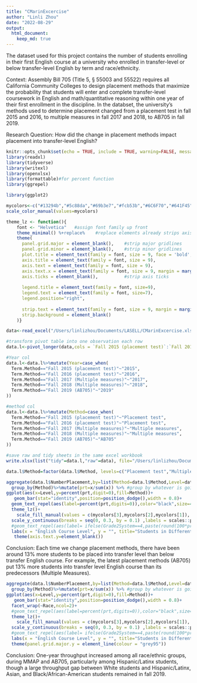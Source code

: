 ```yaml
---
title: "CMarinExcercise"
author: "Linli Zhou"
date: "2022-08-29"
output: 
  html_document:
    keep_md: true
---
```


The dataset used for this project contains the number of students enrolling in their first English course at a university who enrolled in transfer-level or below transfer-level English by term and race/ethnicity. 

Context: Assembly Bill 705 (Title 5, § 55003 and 55522) requires all California Community Colleges to
design placement methods that maximize the probability that students will enter and complete
transfer-level coursework in English and math/quantitative reasoning within one year of their
first enrollment in the discipline. In the databset, the university's methods used to determine placement changed from a placement test in fall 2015 and 2016, to multiple measures in fall 2017 and 2018, to AB705 in fall 2019. 

Research Question: How did the change in placement methods impact placement into transfer-level English?


```r
knitr::opts_chunk$set(echo = TRUE, include = TRUE, warning=FALSE, message=FALSE, fig.align = "center") #display code along with its results
library(readxl)
library(tidyverse)
library(writexl)
library(openxlsx)
library(formattable)#for percent function
library(ggrepel)
```

```r
library(ggplot2)

mycolors<-c("#13294b","#5c88da","#69b3e7","#fcb53b","#6C6F70","#641F45")
scale_color_manual(values=mycolors)

theme_lz <- function(){ 
    font <- "Helvetica"   #assign font family up front
    theme_minimal() %+replace%    #replace elements already strips axis lines, 
    theme(
      panel.grid.major = element_blank(),    #strip major gridlines
      panel.grid.minor = element_blank(),    #strip minor gridlines
      plot.title = element_text(family = font, size = 9, face = 'bold',hjust = 0.5, vjust = 2),
      axis.title = element_text(family = font, size = 9), 
      axis.text = element_text(family = font, size = 9), 
      axis.text.x = element_text(family = font, size = 9, margin = margin(t=5,b=10)),
      axis.ticks = element_blank(),          #strip axis ticks
      
      legend.title = element_text(family = font, size=9),
      legend.text = element_text(family = font, size=7),
      legend.position="right",
      
      strip.text = element_text(family = font, size = 9, margin = margin(t=5,b=10)),#move up is + 1
      strip.background = element_blank()
    )}
```

```r
data<-read_excel("/Users/linlizhou/Documents/LASELL/CMarinExcercise.xlsx",sheet = "raw")
```

```r
#transform pivot table into one observation each row
data.l<-pivot_longer(data,cols = `Fall 2015 (placement test)`:`Fall 2019 (AB705)`,names_to = "Term.Method",values_to = "NumberPlacement")
```

```r
#Year col
data.l<-data.l%>%mutate(Year=case_when(
  Term.Method=="Fall 2015 (placement test)"~"2015",
  Term.Method=="Fall 2016 (placement test)"~"2016",
  Term.Method=="Fall 2017 (Multiple measures)"~"2017",
  Term.Method=="Fall 2018 (Multiple measures)"~"2018",
  Term.Method=="Fall 2019 (AB705)"~"2019"
))

#method col
data.l<-data.l%>%mutate(Method=case_when(
  Term.Method=="Fall 2015 (placement test)"~"Placement test",
  Term.Method=="Fall 2016 (placement test)"~"Placement test",
  Term.Method=="Fall 2017 (Multiple measures)"~"Multiple measures",
  Term.Method=="Fall 2018 (Multiple measures)"~"Multiple measures",
  Term.Method=="Fall 2019 (AB705)"~"AB705"
))

#save raw and tidy sheets in the same excel workbook
write.xlsx(list("tidy"=data.l,"raw"=data), file="/Users/linlizhou/Documents/LASELL/CMarinExcercise.xlsx")
```

```r
data.l$Method=factor(data.l$Method, levels=c("Placement test","Multiple measures","AB705"),labels=c("Placement Test (2015/16)","Multiple Measures (2017/18)","AB705 (2019)")) #recode the levels  
```


```r
aggregate(data.l$NumberPlacement,by=list(Method=data.l$Method,Level=data.l$Course),FUN="sum")%>%#aggragated table with all vars needed
  group_by(Method)%>%mutate(prt=x/sum(x)) %>% #group by whatever is going to be the larger groups (adds up to 100%)
ggplot(aes(x=Level,y=percent(prt,digit=0),fill=Method))+
   geom_bar(stat="identity",position=position_dodge(),width = 0.8)+
  geom_text_repel(aes(label=percent(prt,digits=0)),color="black",size=4,position = position_dodge(width = 1),vjust=.9)+# hjust = 1.5 positions them inside the end of the bars. An hjust of 0.5 and a vjust of 0.5 center the box on the reference point. hjust=0, the left edge;;; For vertical, less is up and more is down
  theme_lz()+
    scale_fill_manual(values = c(mycolors[3],mycolors[2],mycolors[1]), name="Placement Methods")+#change legend color, lable, and title
  scale_y_continuous(breaks = seq(0, 0.3, by = 0.1) ,labels = scales::percent)+#present y axis label as percentage
  #geom_text_repel(aes(label= ifelse(Grade2System==4,paste(round(100*prt, 0), "%", sep=""),"")),size=3)+
  labs(x = "English Course Level", y = "", title="Students in Different English Courses by Placement Methods")+
   theme(axis.text.y=element_blank())
```

Conclusion: Each time we change placement methods, there have been around 13% more students to
be placed into transfer level than below transfer English course. For example, the latest
placement methods (AB705) put 13% more students into transfer level English course
than its predecessors (Multiple Measures).



```r
aggregate(data.l$NumberPlacement,by=list(Method=data.l$Method,Level=data.l$Course, Race=data.l$Race),FUN="sum")%>%#aggragated table with all vars needed
  group_by(Method)%>%mutate(prt=x/sum(x)) %>% #group by whatever is going to be the larger groups (adds up to 100%)
ggplot(aes(x=Level,y=percent(prt,digit=0),fill=Method))+
   geom_bar(stat="identity",position=position_dodge(),width = 0.8)+
  facet_wrap(~Race,ncol=2)+
  #geom_text_repel(aes(label=percent(prt,digits=0)),color="black",size=4,position = position_dodge(width = 1),vjust=.9)+# hjust = 1.5 positions them inside the end of the bars. An hjust of 0.5 and a vjust of 0.5 center the box on the reference point. hjust=0, the left edge;;; For vertical, less is up and more is down
  theme_lz()+
    scale_fill_manual(values = c(mycolors[3],mycolors[2],mycolors[1]), name="Placement Methods")+#change legend color, lable, and title
  scale_y_continuous(breaks = seq(0, 0.3, by = 0.1) ,labels = scales::percent)+#present y axis label as percentage
  #geom_text_repel(aes(label= ifelse(Grade2System==4,paste(round(100*prt, 0), "%", sep=""),"")),size=3)+
  labs(x = "English Course Level", y = "", title="Students in Different English Courses by Placement Methods for Different Racial Groups")+
  theme(panel.grid.major.y = element_line(colour = "grey95"))
```


Conclusion: One-year throughput increased among all race/ethnic groups, during MMAP and AB705,
particularly among Hispanic/Latinx students, though a large throughput gap between
White students and Hispanic/Latinx, Asian, and Black/African-American students
remained in fall 2019.

